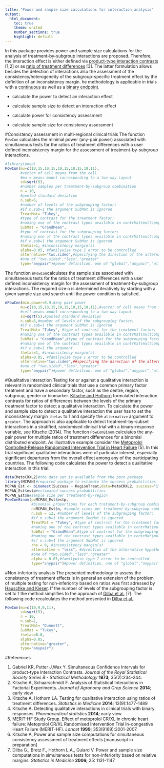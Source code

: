 ```yaml
--- 
title: "Power and sample size calculations for interaction analysis"
output:
  html_document:
    toc: true
    theme: united
    number_sections: true
    highlight: default
---
```

<!--
%\VignetteEngine{knitr::knitr}
%\VignetteIndexEntry{Power and sample size calculations for interaction analysis}
-->

In this package provides power and sample size calculations for the analysis of treatment-by-subgroup interactions are proposed. Therefore, the interaction effect is either defined via [product-type interaction contrasts][producttypeinteraction] [1,2] or as [ratio of treatment differences][ratiosquantitative] [3]. The latter formulation allows besides the detection of interactions also the assessment of the consistency/heterogeneity of the subgroup-specific treatment effect by the definition of an inconsistency margin. he methodology is applicable in trials with a [continuous][ratiosquantitative] as well as a [binary endpoint][ratiosbinary].

* calculate the power to detect an interaction effect 

* calculate sample size to detect an interaction effect

* calculate power for consistency assessment

* calculate sample size for consistency assessment

#Consistency assessment in multi-regional clinical trials
The function `PowCon` calculates the minimal power (any-pair power) associated with simultaneous tests for the ratios of treatment differences with a user defined inconsistency margin for the assessment of treatment-by-subgroup interactions.

```r
#library(poco)
PowCon(mu=c(10,15,10,15,10,15,10,15,10,11), 
       #vector of cell means from the cell 
       #mu = means model corresponding to a two-way layout
       sd=sqrt(5),
       #number samples per treatment-by-subgroup combination
       n = 10,
       #pooled standard deviation
       n.sub=5,
       #number of levels of the subgrouping factor; 
       #if n.sub=1 the argument SubMat is ignored
       TreatMat= "Tukey", 
       #type of contrast for the treatment factor; 
       #naming one of the contrast types available in contrMat(multcomp)
       SubMat = "GrandMean",
       #type of contrast for the subgrouping factor; 
       #naming one of the contrast types available in contrMat(multcomp); 
       #if n.sub=1 the argument SubMat is ignored
       thetas=1, #inconsistency margin(s)
       alpha=0.05, #familywise type I error to be controlled
       alternative="two.sided",#specifying the direction of the alternative hypothesis, 
       #one of "two.sided","less","greater"
       type="anypair")#power definition, one of "global","anypair","allpair"
```

The function `nPowCon`calculates the sample size associated with simultaneous tests for the ratios of treatment differences with a user defined inconsistency margin for the assessment of treatment-by-subgroup interactions. The required size n is determined iteratively by starting with a given sample size and search until the power condition is satisfied.

```r
nPowCon(min.power=0.9,#any pair power
       mu=c(10,15,10,15,10,15,10,15,10,11),#vector of cell means from the 
       #cell means model corresponding to a two-way layout
       sd=sqrt(5),#pooled standard deviation
       n.sub=5,#number of levels of the subgrouping factor; 
       #if n.sub=1 the argument SubMat is ignored
       TreatMat= "Tukey", #type of contrast for the treatment factor; 
       #naming one of the contrast types available in contrMat(multcomp)
       SubMat = "GrandMean",#type of contrast for the subgrouping factor; 
       #naming one of the contrast types available in contrMat(multcomp); 
       #if n.sub=1 the argument
       thetas=1, #inconsistency margin(s)
       alpha=0.05, #familywise type I error to be controlled
       alternative="two.sided",##specifying the direction of the alternative hypothesis, 
       #one of "two.sided","less","greater"
       type="anypair")#power definition, one of "global","anypair","allpair"
```

#Qualitative interaction
Testing for or against a qualitative interaction is relevant in randomized clinical trials that use a common primary factor treatment and have a secondary factor, such as the centre, region, subgroup, gender or biomarker. [Kitsche and Hothorn][ratiosquantitative] formulated interaction contrasts for ratios of differences between the levels of the primary treatment factor to detect a qualitative interaction. To calculate the power and sample size to detect a qualitative interaction the user has to set the inconsistency margin `thetas` to 1 and specify the `alternative` argument to `greater`. The approach is also applicable to detect treatment-by-subset interactions in a stratified, randomised clinical trial with a binary-response variable, see [Kitsche (2014)][ratiosbinary]. The function `PowConBinom` calculates the any-pair power for multiple ratios of treatment differences for a binomial distributed endpoint. As illustrative example consider the [Metoprolol Controlled-Release Randomized Intervention Trial in Heart Failure][MERIT-HF] [5]. In this trial significant qualitative interactions were of particular interest, especially significant departures from the overall effect among any of the participating countries. The following code calculates the power to detect a qualitative interaction in this trial.

```r
data(MetoCRXL2)#the data set is available from the poco package
library(MCPAN)#required package to estimate the success probabilities
MCPAN_Est <- binomest(Success ~ RegionTreat,data=MetoCRXL2, success="1", method="Wald")
MCPAN_Est$estp#estimated success probabilities
MCPAN_Est$n#sample size per treatment-by-region 
PowConBinom(p=MCPAN_Est$estp,
            #binomial proportions for each tretament-by-subgroup combination 
            n=MCPAN_Est$n, #sample sizes per treatment-by-subgroup combination
            n.sub = 12, #number of levels of the subgrouping factor; 
            #if n.sub=1 the argument SubMat is ignored
            TreatMat = "Tukey", #type of contrast for the treatment factor; 
            #naming one of the contrast types available in contrMat(multcomp)
            SubMat = "GrandMean",#type of contrast for the subgrouping factor; 
            #naming one of the contrast types available in contrMat(multcomp); 
            #if n.sub=1 the argument SubMat is ignored
            rhs = 0, #inconsistency margin(s)
            alternative = "less", #direction of the alternative hypothesis, 
            #one of "two.sided","less","greater"
            alpha = 0.05,#familywise type I error to be controlled
            type="anypair")#power definition, one of "global","anypair","allpair"
```


#Non-inferiority analysis
The presented methodology to assess the consistency of treatment effects is in general an extension of the problem of multiple testing for non-inferiority based on ratios was first adressed by [Hauschke and Kieser][Hauschke]. If the number of levels of the subgrouping factor is set to 1 the method simplifies to the approach of [Dilba et al.][Dilba] [7]. The following code recalculates the method presented in [Dilba et al.][Dilba].

```r
PowCon(mu=c(10,9,9,11), 
       sd=sqrt(5),
       n = 10,
       n.sub=1,
       TreatMat= "Dunnett", 
       SubMat = "Tukey",
       thetas=0.8, 
       alpha=0.05, 
       alternative="greater",
       type="anypair")
```


#References

1. Gabriel KR, Putter J,Wax Y. Simultaneous Confidence Intervals for product-type Interaction Contrasts. *Journal of the Royal Statistical Society Series B - Statistical Methodology* **1973**; 35(2):234-244.
2. Kitsche A, Schaarschmidt F. Analysis of Statistical Interactions in Factorial Experiments. *Journal of Agronomy and Crop Science* **2014**; early view
3. Kitsche A, Hothorn LA. Testing for qualitative interaction using ratios of treatment differences. *Statistics in Medicine* **2014**; 13(9):1477-1489
4. Kitsche A. Detecting qualitative interactions in clinical trials with binary responses. *Pharmaceutical statistics* **2014**; early view
5. MERIT-HF Study Group. Effect of metoprolol CR/XL in chronic heart failure: Metoprolol CR/XL Randomised Intervention Trial In-congestive Heart Failure (MERIT-HF). *Lancet* **1999**; 353(9169):2001-2007.
6. Kitsche A, Power and sample size computations for simultaneous consistency assessment of treatment effects [manuscript in preparation]
7. Dilba G., Bretz F., Hothorn L.A., Guiard V. Power and sample size computations in simultaneous tests for non-inferiority based on relative margins. *Statistics in Medicine* **2006**; 25: 1131-1147


[producttypeinteraction]: http://onlinelibrary.wiley.com/doi/10.1111/jac.12076/abstract
[ratiosquantitative]:http://onlinelibrary.wiley.com/doi/10.1002/sim.6048/abstract
[ratiosbinary]: http://onlinelibrary.wiley.com/doi/10.1002/pst.1632/abstract
[MERIT-HF]:http://www.sciencedirect.com/science/article/pii/S0140673699044402
[Dilba]:http://onlinelibrary.wiley.com/doi/10.1002/sim.2359/abstract
[Hauschke]:http://onlinelibrary.wiley.com/doi/10.1002/(SICI)1097-0258(19990115)18:1%3C93::AID-SIM992%3E3.0.CO;2-8/abstract